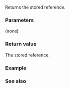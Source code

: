 {{cpp/utility/functional/reference_wrapper/title|get|operator T&amp;}}
{{cpp/utility/functional/reference_wrapper/navbar}}
{{dcl begin}}
{{dcl|num=1|since=c++11|notes={{mark constexpr since c++20}}|
operator T&amp; () const noexcept;
}}
{{dcl|num=2|since=c++11|notes={{mark constexpr since c++20}}|
T&amp; get() const noexcept;
}}
{{dcl end}}

Returns the stored reference.

===Parameters===
(none)

===Return value===
The stored reference.

===Example===
{{example
|code=
#include &lt;cassert&gt;
#include &lt;functional&gt;
#include &lt;map&gt;
#include &lt;optional&gt;
#include &lt;string_view&gt;

using Map = std::map&lt;std::string_view, int&gt;;
using Opt = std::optional&lt;std::reference_wrapper&lt;Map::value_type&gt;&gt;;

Opt find(Map&amp; m, std::string_view s)
{
    auto it = m.find(s);
    return it == m.end() ? Opt{} : Opt{*it};
}

int main()
{
    Map m{&lt;!----&gt;{"A", 1}, {"B", 2}, {"C", 3}&lt;!----&gt;};

    if (auto opt = find(m, "C"); opt)
        opt-&gt;get().second = 42;
        // std::optional::operator-&gt;() returns reference to std::reference_wrapper, then
        // reference_wrapper::get() returns reference to map::value_type, i.e. std::pair

    assert(m["C"] == 42);
}
}}

===See also===
{{dsc begin}}
{{dsc inc|cpp/utility/functional/reference_wrapper/dsc operator()}}
{{dsc end}}

{{langlinks|de|es|fr|it|ja|pt|ru|zh}}